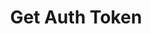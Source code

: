 ---
title: "Get Auth Token"
openapi: "POST /plants"
description: "Allows API user to authenticate with PHS"
---